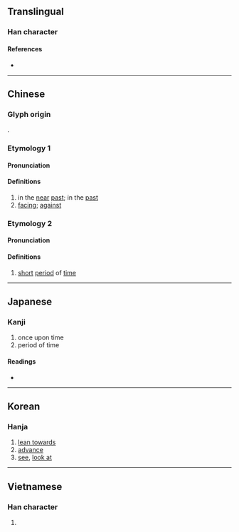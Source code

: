 {{also|向}}
{{character info/new}}
==Translingual==

===Han character===
{{Han char|rn=72|rad=日|as=13|sn=17|four=60227|canj=AVHL|ids=⿱日鄉}}

====References====
* {{Han ref|kx=0500.270|dkj=14195|dj=0870.180|hdz=21534.210|uh=66CF|ud=26319|bh=E9B8|bd=59832}}

----

==Chinese==

===Glyph origin===
{{Han etym}}
{{Han compound|日|鄉|c1=s|c2=p|ls=psc}}.

===Etymology 1===
{{zh-forms|s=向}}

====Pronunciation====
{{zh-pron
|m=xiàng
|c=hoeng3
|mc=1+4
|oc=3+4,3+4
|ma=
|cat=
}}

====Definitions====
{{zh-hanzi}}

# in the [[near]] [[past]]; in the [[past]]
# [[facing]]; [[against]]

===Etymology 2===
====Pronunciation====
{{zh-pron
|m=shǎng
|mc=2+3
|oc=1+2,1+2
}}

====Definitions====
{{zh-hanzi}}

# [[short]] [[period]] of [[time]]

----

==Japanese==

===Kanji===
{{ja-kanji|grade=|rs=日13}}

# once upon time
# period of time

====Readings====
* {{ja-readings|on=[[きょう]] (kyō), [[こう]] (kō), [[しょう]] (shō)|kun=[[さきに]] (sakini)}}

----

==Korean==

===Hanja===
{{ko-hanja|hangeul=[[향]], [[상]]|rv=hyang, sang|mr=hyang, sang}}

# [[lean towards]]
# [[advance]]
# [[see]], [[look at]]

----

==Vietnamese==

===Han character===
{{vi-hantu|[[hướng]]|rs=日13}}

# {{defn|lang=vi|sort=日13}}